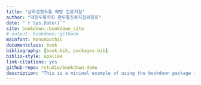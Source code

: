 ```yaml
--- 
title: "삽화성편두통 예방 진료지침"
author: "대한두통학회 편두통진료지침위원회"
date: "`r Sys.Date()`"
site: bookdown::bookdown_site
# output: bookdown::gitbook
mainfont: NanumGothic
documentclass: book
bibliography: [book.bib, packages.bib]
biblio-style: apalike
link-citations: yes
github-repo: rstudio/bookdown-demo
description: "This is a minimal example of using the bookdown package to write a book. The output format for this example is bookdown::gitbook."
---
```


<!-- # Prerequisites {-} -->
